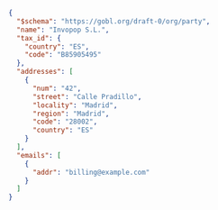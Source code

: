 ```json VeriFactu supplier example expandable
{
  "$schema": "https://gobl.org/draft-0/org/party",
  "name": "Invopop S.L.",
  "tax_id": {
    "country": "ES",
    "code": "B85905495"
  },
  "addresses": [
    {
      "num": "42",
      "street": "Calle Pradillo",
      "locality": "Madrid",
      "region": "Madrid",
      "code": "28002",
      "country": "ES"
    }
  ],
  "emails": [
    {
      "addr": "billing@example.com"
    }
  ]
}
```
